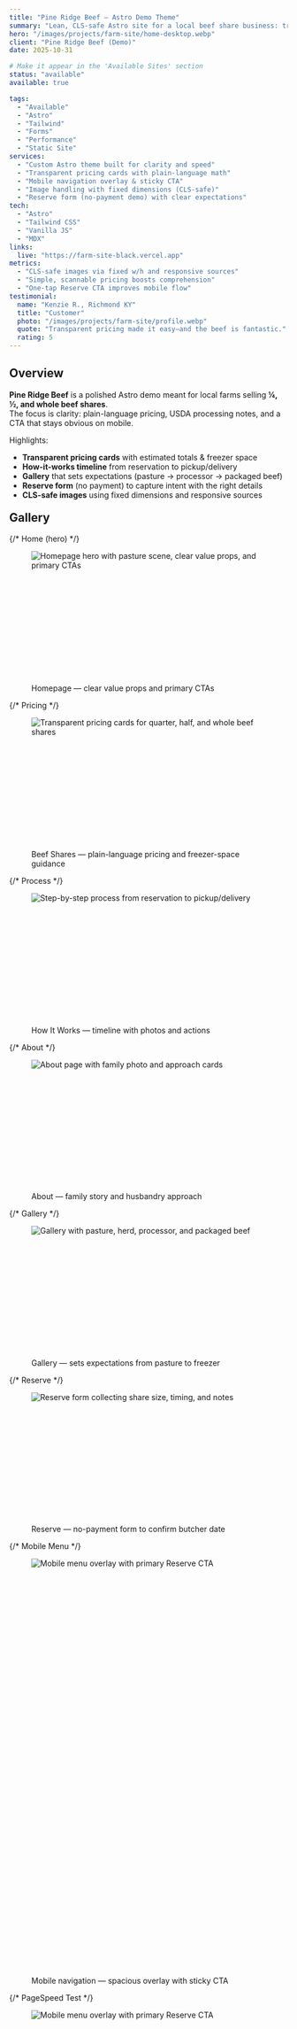 ```yaml
---
title: "Pine Ridge Beef — Astro Demo Theme"
summary: "Lean, CLS-safe Astro site for a local beef share business: transparent pricing, mobile-first navigation, and clean forms."
hero: "/images/projects/farm-site/home-desktop.webp"
client: "Pine Ridge Beef (Demo)"
date: 2025-10-31

# Make it appear in the 'Available Sites' section
status: "available"
available: true

tags:
  - "Available"
  - "Astro"
  - "Tailwind"
  - "Forms"
  - "Performance"
  - "Static Site"
services:
  - "Custom Astro theme built for clarity and speed"
  - "Transparent pricing cards with plain-language math"
  - "Mobile navigation overlay & sticky CTA"
  - "Image handling with fixed dimensions (CLS-safe)"
  - "Reserve form (no-payment demo) with clear expectations"
tech:
  - "Astro"
  - "Tailwind CSS"
  - "Vanilla JS"
  - "MDX"
links:
  live: "https://farm-site-black.vercel.app"
metrics:
  - "CLS-safe images via fixed w/h and responsive sources"
  - "Simple, scannable pricing boosts comprehension"
  - "One-tap Reserve CTA improves mobile flow"
testimonial:
  name: "Kenzie R., Richmond KY"
  title: "Customer"
  photo: "/images/projects/farm-site/profile.webp"
  quote: "Transparent pricing made it easy—and the beef is fantastic."
  rating: 5
---
```










## Overview

**Pine Ridge Beef** is a polished Astro demo meant for local farms selling **¼, ½, and whole beef shares**.  
The focus is clarity: plain-language pricing, USDA processing notes, and a CTA that stays obvious on mobile.

Highlights:

- **Transparent pricing cards** with estimated totals & freezer space
- **How-it-works timeline** from reservation to pickup/delivery
- **Gallery** that sets expectations (pasture → processor → packaged beef)
- **Reserve form** (no payment) to capture intent with the right details
- **CLS-safe images** using fixed dimensions and responsive sources

<h2 style="margin-top:20px;">Gallery</h2>

<div class="case-gallery-castle">

  {/* Home (hero) */}
  <figure class="tile">
    <picture>
      <source srcset={`${home768.src} 768w, ${home1200.src} 1200w, ${homeFull.src} 1600w`} type="image/webp" />
      <img
        src={home1200.src}
        srcset={`${home768.src} 768w, ${home1200.src} 1200w, ${homeFull.src} 1600w`}
        sizes="(max-width: 900px) 100vw, 1200px"
        alt="Homepage hero with pasture scene, clear value props, and primary CTAs"
        loading="lazy"
        decoding="async"
        class="w-full object-cover"
        style="display:block; aspect-ratio: 16/9;"
        data-full={homeFull.src}
      />
    </picture>
    <figcaption>Homepage — clear value props and primary CTAs</figcaption>
  </figure>

  {/* Pricing */}
  <figure class="tile">
    <picture>
      <source srcset={`${pricing768.src} 768w, ${pricing1200.src} 1200w, ${pricingFull.src} 1600w`} type="image/webp" />
      <img
        src={pricing1200.src}
        srcset={`${pricing768.src} 768w, ${pricing1200.src} 1200w, ${pricingFull.src} 1600w`}
        sizes="(max-width: 900px) 100vw, 1200px"
        alt="Transparent pricing cards for quarter, half, and whole beef shares"
        loading="lazy"
        decoding="async"
        class="w-full object-cover"
        style="display:block; aspect-ratio: 16/9;"
        data-full={pricingFull.src}
      />
    </picture>
    <figcaption>Beef Shares — plain-language pricing and freezer-space guidance</figcaption>
  </figure>

  {/* Process */}
  <figure class="tile">
    <picture>
      <source srcset={`${process768.src} 768w, ${process1200.src} 1200w, ${processFull.src} 1600w`} type="image/webp" />
      <img
        src={process1200.src}
        srcset={`${process768.src} 768w, ${process1200.src} 1200w, ${processFull.src} 1600w`}
        sizes="(max-width: 900px) 100vw, 1200px"
        alt="Step-by-step process from reservation to pickup/delivery"
        loading="lazy"
        decoding="async"
        class="w-full object-cover"
        style="display:block; aspect-ratio: 16/9;"
        data-full={processFull.src}
      />
    </picture>
    <figcaption>How It Works — timeline with photos and actions</figcaption>
  </figure>

  {/* About */}
  <figure class="tile">
    <picture>
      <source srcset={`${about768.src} 768w, ${about1200.src} 1200w, ${aboutFull.src} 1600w`} type="image/webp" />
      <img
        src={about1200.src}
        srcset={`${about768.src} 768w, ${about1200.src} 1200w, ${aboutFull.src} 1600w`}
        sizes="(max-width: 900px) 100vw, 1200px"
        alt="About page with family photo and approach cards"
        loading="lazy"
        decoding="async"
        class="w-full object-cover"
        style="display:block; aspect-ratio: 16/9;"
        data-full={aboutFull.src}
      />
    </picture>
    <figcaption>About — family story and husbandry approach</figcaption>
  </figure>

  {/* Gallery */}
  <figure class="tile">
    <picture>
      <source srcset={`${gallery768.src} 768w, ${gallery1200.src} 1200w, ${galleryFull.src} 1600w`} type="image/webp" />
      <img
        src={gallery1200.src}
        srcset={`${gallery768.src} 768w, ${gallery1200.src} 1200w, ${galleryFull.src} 1600w`}
        sizes="(max-width: 900px) 100vw, 1200px"
        alt="Gallery with pasture, herd, processor, and packaged beef"
        loading="lazy"
        decoding="async"
        class="w-full object-cover"
        style="display:block; aspect-ratio: 16/9;"
        data-full={galleryFull.src}
      />
    </picture>
    <figcaption>Gallery — sets expectations from pasture to freezer</figcaption>
  </figure>

  {/* Reserve */}
  <figure class="tile">
    <picture>
      <source srcset={`${reserve768.src} 768w, ${reserve1200.src} 1200w, ${reserveFull.src} 1600w`} type="image/webp" />
      <img
        src={reserve1200.src}
        srcset={`${reserve768.src} 768w, ${reserve1200.src} 1200w, ${reserveFull.src} 1600w`}
        sizes="(max-width: 900px) 100vw, 1200px"
        alt="Reserve form collecting share size, timing, and notes"
        loading="lazy"
        decoding="async"
        class="w-full object-cover"
        style="display:block; aspect-ratio: 16/9;"
        data-full={reserveFull.src}
      />
    </picture>
    <figcaption>Reserve — no-payment form to confirm butcher date</figcaption>
  </figure>

  {/* Mobile Menu */}
  <figure class="tile">
    <picture>
      <source srcset={`${mobileMenu768.src} 768w, ${mobileMenu1200.src} 1200w, ${mobileMenuFull.src} 1440w`} type="image/webp" />
      <img
        src={mobileMenu1200.src}
        srcset={`${mobileMenu768.src} 768w, ${mobileMenu1200.src} 1200w, ${mobileMenuFull.src} 1440w`}
        sizes="(max-width: 768px) 100vw, 768px"
        alt="Mobile menu overlay with primary Reserve CTA"
        loading="lazy"
        decoding="async"
        class="w-full object-cover"
        style="display:block; aspect-ratio: 9/16;"
        data-full={mobileMenuFull.src}
      />
    </picture>
    <figcaption>Mobile navigation — spacious overlay with sticky CTA</figcaption>
  </figure>

{/* PageSpeed Test */}
  <figure class="tile">
    <picture>
      <source srcset={`${speedTest768.src} 768w, ${speedTest1200.src} 1200w, ${speedTestFull.src} 1440w`} type="image/webp" />
      <img
        src={speedTest1200.src}
        srcset={`${speedTest768.src} 768w, ${speedTest1200.src} 1200w, ${speedTestFull.src} 1440w`}
        sizes="(max-width: 768px) 100vw, 768px"
        alt="Mobile menu overlay with primary Reserve CTA"
        loading="lazy"
        decoding="async"
        class="w-full object-cover"
        style="display:block; aspect-ratio: 9/16;"
        data-full={speedTestFull.src}
      />
    </picture>
    <figcaption>Live Google PageSpeed Test Results</figcaption>
  </figure>
</div>
